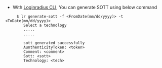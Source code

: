 - With [Loginradius CLI](https://github.com/LoginRadius/lr-cli/), You can generate SOTT using below command

```shell
     $ lr generate-sott -f <FromDate(mm/dd/yyyy)> -t <ToDate(mm/dd/yyyy)>
		Select a technology
		.....
		.....

		sott generated successfully
		AunthenticityToken: <token>
		Comment: <comment>
		Sott: <sott>
		Technology: <tech>
```
